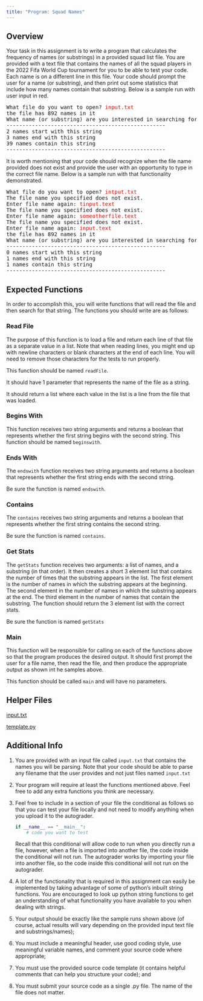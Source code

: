```yaml
---
title: "Program: Squad Names"
---
```


## Overview 
Your task in this assignment is to write a program that calculates the frequency of names (or substrings) in a provided squad list file. You are provided with a text file that contains the names of all the squad players in the 2022 Fifa World Cup tournament for you to be able to test your code. Each name is on a different line in this file. Your code should prompt the user for a name (or substring), and then print out some statistics that include how many names contain that substring. Below is a sample run with user input in red.

<pre class="styled-pre">
What file do you want to open? <span style="color: red;">input.txt</span>
the file has 892 names in it
What name (or substring) are you interested in searching for? <span style="color: red;">ad</span>.
--------------------------------------------------
2 names start with this string
3 names end with this string
39 names contain this string
--------------------------------------------------
</pre>

It is worth mentioning that your code should recognize when the file name provided does not exist and provide the user with an opportunity to type in the correct file name. Below is a sample run with that functionality demonstrated.

<pre class="styled-pre">
What file do you want to open? <span style="color: red;">intput.txt</span>
The file name you specified does not exist.
Enter file name again: <span style="color: red;">tinput.text</span>
The file name you specified does not exist.
Enter file name again: <span style="color: red;">someotherfile.text</span>
The file name you specified does not exist.
Enter file name again: <span style="color: red;">input.text</span>
the file has 892 names in it
What name (or substring) are you interested in searching for? <span style="color: red;">pulisic</span>.
--------------------------------------------------
0 names start with this string
1 names end with this string
1 names contain this string
--------------------------------------------------
</pre>

## Expected Functions

In order to accomplish this, you will write functions that will read the file and then search for that string. The functions you should write are as follows:

### Read File

The purpose of this function is to load a file and return each line of that file as a separate value in a list. Note that when reading lines, you might end up with newline characters or blank characters at the end of each line. You will need to remove those characters for the tests to run properly.

This function should be named `readFile`.

It should have 1 parameter that represents the name of the file as a string.

It should return a list where each value in the list is a line from the file that was loaded. 

### Begins With

This function receives two string arguments and returns a boolean that represents whether the first string begins with the second string.
This function should be named `beginswith`.


### Ends With

The `endswith` function receives two string arguments and returns a boolean that represents whether the first string ends with the second string.

Be sure the function is named `endswith`.

### Contains

The `contains` receives two string arguments and returns a boolean that represents whether the first string contains the second string.

Be sure the function is named `contains`.

### Get Stats

The `getStats` function receives two arguments: a list of names, and a substring (in that order). It then creates a short 3 element list that contains the number of times that the substring appears in the list. The first element is the number of names in which the substring appears at the beginning. The second element in the number of names in which the substring appears at the end. The third element in the number of names that contain the substring. The function should return the 3 element list with the correct stats.

Be sure the function is named `getStats`

### Main

This function will be responsible for calling on each of the functions above so that the program produces the desired output. It should first prompt the user for a file name, then read the file, and then produce the appropriate output as shown int he samples above.

This function should be called `main` and will have no parameters.


## Helper Files

<a href="./input.txt" download>input.txt</a>

<a href="./template.py" download>template.py</a>


## Additional Info

1. You are provided with an input file called `input.txt` that contains the names you will be
parsing. Note that your code should be able to parse any filename that the user provides and not
just files named `input.txt`

2. Your program will require at least the functions mentioned above. Feel free to add any extra
functions you think are necessary.

3. Feel free to include in a section of your file the conditional as follows so that you can test your file locally and not need to modify anything when you upload it to the autograder.

    ```Python
    if __name__ == "__main__":
        # code you want to test
    ```

    Recall that this conditional will allow code to run when you directly run a file, however, when a file is imported into another file, the code inside the conditional will not run. The autograder works by importing your file into another file, so the code inside this conditional will not run on the autograder.

4. A lot of the functionality that is required in this assignment can easily be implemented by taking
advantage of some of python’s inbuilt string functions. You are encouraged to look up python
string functions to get an understanding of what functionality you have available to you when
dealing with strings.

5. Your output should be exactly like the sample runs shown above (of course, actual results will
vary depending on the provided input text file and substrings/names);

6. You must include a meaningful header, use good coding style, use meaningful variable names,
and comment your source code where appropriate;


7. You must use the provided source code template (it contains helpful comments that can help you
structure your code); and

8. You must submit your source code as a single .py file. The name of the file does not matter.



